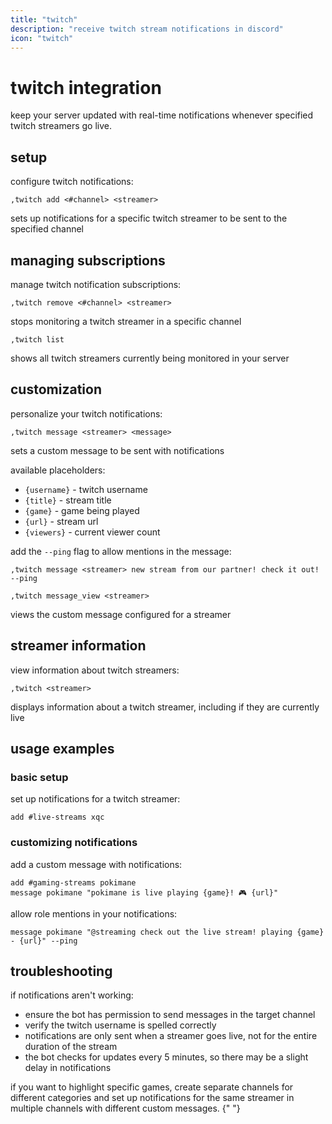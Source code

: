 ```yaml
---
title: "twitch"
description: "receive twitch stream notifications in discord"
icon: "twitch"
---
```


# twitch integration

keep your server updated with real-time notifications whenever specified twitch streamers go live.

## setup

configure twitch notifications:

```
,twitch add <#channel> <streamer>
```

sets up notifications for a specific twitch streamer to be sent to the specified channel

## managing subscriptions

manage twitch notification subscriptions:

```
,twitch remove <#channel> <streamer>
```

stops monitoring a twitch streamer in a specific channel

```
,twitch list
```

shows all twitch streamers currently being monitored in your server

## customization

personalize your twitch notifications:

```
,twitch message <streamer> <message>
```

sets a custom message to be sent with notifications

available placeholders:

- `{username}` - twitch username
- `{title}` - stream title
- `{game}` - game being played
- `{url}` - stream url
- `{viewers}` - current viewer count

add the `--ping` flag to allow mentions in the message:

```
,twitch message <streamer> new stream from our partner! check it out! --ping
```

```
,twitch message_view <streamer>
```

views the custom message configured for a streamer

## streamer information

view information about twitch streamers:

```
,twitch <streamer>
```

displays information about a twitch streamer, including if they are currently live

## usage examples

### basic setup

set up notifications for a twitch streamer:

```
add #live-streams xqc
```

### customizing notifications

add a custom message with notifications:

```
add #gaming-streams pokimane
message pokimane "pokimane is live playing {game}! 🎮 {url}"
```

allow role mentions in your notifications:

```
message pokimane "@streaming check out the live stream! playing {game} - {url}" --ping
```

## troubleshooting

if notifications aren't working:

- ensure the bot has permission to send messages in the target channel
- verify the twitch username is spelled correctly
- notifications are only sent when a streamer goes live, not for the entire duration of the stream
- the bot checks for updates every 5 minutes, so there may be a slight delay in notifications

<Card title="pro tip" icon="lightbulb" color="#9333EA">
  if you want to highlight specific games, create separate channels for
  different categories and set up notifications for the same streamer in
  multiple channels with different custom messages.
</Card>{" "}
